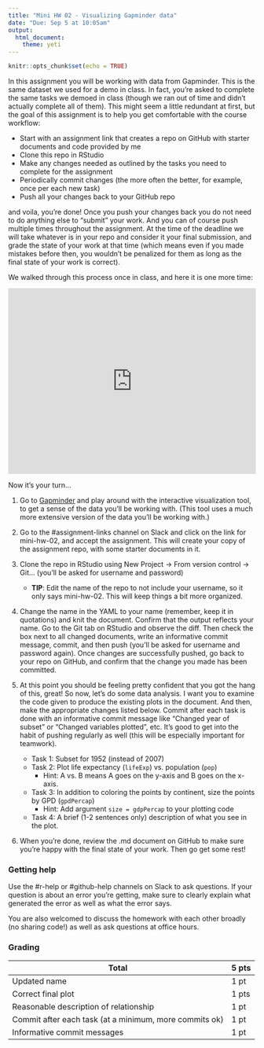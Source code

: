 ```yaml
---
title: "Mini HW 02 - Visualizing Gapminder data"
date: "Due: Sep 5 at 10:05am"
output: 
  html_document: 
    theme: yeti
---
```


```r
knitr::opts_chunk$set(echo = TRUE)
```

In this assignment you will be working with data from Gapminder. This is the same dataset we used for a demo in class. In fact, you're asked to complete the same tasks we demoed in class (though we ran out of time and didn't actually complete all of them). This might seem a little redundant at first, but the goal of this assignment is to help you get comfortable with the course workflow:

- Start with an assignment link that creates a repo on GitHub with starter documents and code provided by me
- Clone this repo in RStudio
- Make any changes needed as outlined by the tasks you need to complete for the assignment
- Periodically commit changes (the more often the better, for example, once per each new task)
- Push all your changes back to your GitHub repo

and voila, you're done! Once you push your changes back you do not need to do anything else to "submit" your work. And you can of course push multiple times throughout the assignment. At the time of the deadline we will take whatever is in your repo and consider it your final submission, and grade the state of your work at that time (which means even if you made mistakes before then, you wouldn't be penalized for them as long as the final state of your work is correct).

We walked through this process once in class, and here it is one more time:

<div style="position:relative;height:0;padding-bottom:75.0%"><iframe src="https://www.youtube.com/embed/lVxVaPTeFLQ?rel=0?ecver=2" width="480" height="360" frameborder="0" style="position:absolute;width:100%;height:100%;left:0" allowfullscreen></iframe></div>

Now it's your turn...

1. Go to [Gapminder](https://www.gapminder.org/tools/#_locale_id=en;&chart-type=bubbles) and play around with the interactive visualization tool, to get a sense of the data you'll be working with. (This tool uses a much more extensive version of the data you'll be working with.)

2. Go to the #assignment-links channel on Slack and click on the link for mini-hw-02, and accept the assignment. This will create your copy of the assignment repo, with some starter documents in it. 

3. Clone the repo in RStudio using New Project -> From version control -> Git... (you'll be asked for username and password)
    - **TIP**: Edit the name of the repo to not include your username, so it only says mini-hw-02. This will keep things a bit more organized.

4. Change the name in the YAML to your name (remember, keep it in quotations) and knit the document. Confirm that the output reflects your name. Go to the Git tab on RStudio and observe the diff. Then check the box next to all changed documents, write an informative commit message, commit, and then push (you'll be asked for username and password again). Once changes are successfully pushed, go back to your repo on GitHub, and confirm that the change you made has been committed.

5. At this point you should be feeling pretty confident that you got the hang of this, great! So now, let's do some data analysis. I want you to examine the code given to produce the existing plots in the document. And then, make the appropriate changes listed below. Commit after each task is done with an informative commit message like "Changed year of subset" or "Changed variables plotted", etc. It's good to get into the habit of pushing regularly as well (this will be especially important for teamwork).
    - Task 1: Subset for 1952 (instead of 2007)
    - Task 2: Plot life expectancy (`lifeExp`) vs. population (`pop`)
        + Hint: A vs. B means A goes on the y-axis and B goes on the x-axis.
    - Task 3: In addition to coloring the points by continent, size the points by GPD (`gpdPercap`)
        + Hint: Add argument `size = gdpPercap` to your plotting code
    - Task 4: A brief (1-2 sentences only) description of what you see in the plot.

6. When you're done, review the .md document on GitHub to make sure you're happy with the final state of your work. Then go get some rest!

### Getting help

Use the #r-help or #github-help channels on Slack to ask questions. If your question is about an error you're getting, make sure to clearly explain what generated the error as well as what the error says.

You are also welcomed to discuss the homework with each other broadly (no sharing code!) as well as ask questions at office hours.

### Grading

Total                                                   | 5 pts
--------------------------------------------------------|--------
Updated name                                            | 1 pt
Correct final plot                                      | 1 pts
Reasonable description of relationship                  | 1 pt
Commit after each task (at a minimum, more commits ok)  | 1 pt
Informative commit messages                             | 1 pt
